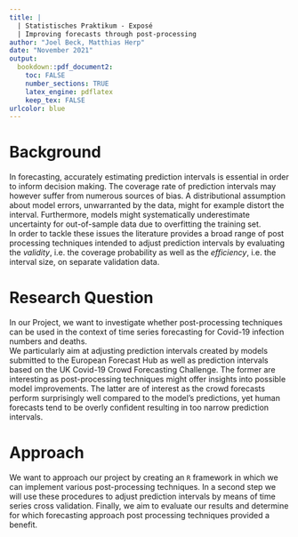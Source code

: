 ```yaml
---
title: |
  | Statistisches Praktikum - Exposé
  | Improving forecasts through post-processing
author: "Joel Beck, Matthias Herp"
date: "November 2021"
output:
  bookdown::pdf_document2:
    toc: FALSE
    number_sections: TRUE
    latex_engine: pdflatex
    keep_tex: FALSE
urlcolor: blue
---
```


# Background

In forecasting, accurately estimating prediction intervals is essential in order to inform decision making. 
The coverage rate of prediction intervals may however suffer from numerous sources of bias. 
A distributional assumption about model errors, unwarranted by the data, might for example distort the interval. 
Furthermore, models might systematically underestimate uncertainty for out-of-sample data due to overfitting the training set. \
In order to tackle these issues the literature provides a broad range of post processing techniques intended to adjust prediction intervals by evaluating the *validity*, i.e. the coverage probability as well as the *efficiency*, i.e. the interval size, on separate validation data.


# Research Question

In our Project, we want to investigate whether post-processing techniques can be used in the context of time series forecasting for Covid-19 infection numbers and deaths. \
We particularly aim at adjusting prediction intervals created by models submitted to the European Forecast Hub as well as prediction intervals based on the UK Covid-19 Crowd Forecasting Challenge. 
The former are interesting as post-processing techniques might offer insights into possible model improvements.
The latter are of interest as the crowd forecasts perform surprisingly well compared to the model's predictions, yet human forecasts tend to be overly confident resulting in too narrow prediction intervals.


# Approach

We want to approach our project by creating an `R` framework in which we can implement various post-processing techniques. 
In a second step we will use these procedures to adjust prediction intervals by means of time series cross validation. 
Finally, we aim to evaluate our results and determine for which forecasting approach post processing techniques provided a benefit.

